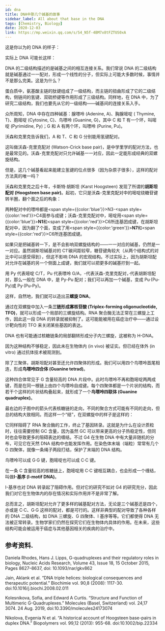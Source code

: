 ```yaml
---
id: dna
title: DNA中那几个碱基的故事
sidebar_label: All about that base in the DNA
tags: [Chemistry, Biology]
date: 2020-12-03
link: https://mp.weixin.qq.com/s/S4_N5f-4BM7x8tFZTUS0xA
---
```



<DocMetadataBanner frontMatter={frontMatter} />

这是你以为的 DNA 的样子：

<Figure src="/img/./docs/Science/dna/JGibibkelET68PTwqoKapdLu9Q3FOTLv4pxnq9IlFfDSRibfibW4x9Qyr8u6Mq7hbb76kZCZbwSB35icWDBfFnrsXaA.png"></Figure>

实际上 DNA 可能长这样：

<Figure src="/img/./docs/Science/dna/JGibibkelET68PTwqoKapdLu9Q3FOTLv4pteia4Nb05DbsFAyOFU2FQODBM1dowY6iars7KDicSElKIZY4f4ZRlWz7w.png"></Figure>

DNA 的二级结构描述的是碱基之间的相互连接关系。我们常说 DNA 的二级结构就是碱基通过一一配对，形成一个线性的分子，但实际上可能大多数时候，事情并不是那么完美。这是为什么？

蛋白质中，氨基酸主链的肽键组成了一级结构，而主链的扭曲形成了它的二级结构，侧链间的氢键、双硫桥键等作用形成了三级结构。同样地，在 DNA 中，为了研究二级结构，我们也要先从它的一级结构——碱基间的连接关系入手。

众所周知，DNA 中存在四种碱基：腺嘌呤 (Adenine, A)、胸腺嘧啶 ( Thymine, T)、胞嘧啶 (Cytosine, C)、鸟嘌呤 (Guanine, G)，其中 C 和 T 有一个环，叫嘧啶 (Pyrimidine, Py)；G 和 A 有两个环，叫嘌呤 (Purine, Pu)。

<Figure src="/img/./docs/Science/dna/JGibibkelET6icI8sLicbHA5ib2oE3yNGcJaKOqCf3GrkPsgeQWwyTUsnps382xuYX8pb5icVQIXke0gfPnlVV0bnyfQ.png"></Figure>

沃森和克里克告诉我们，A 和 T、C 和 G 分别能用氢键配对。

<Figure src="/img/./docs/Science/dna/JGibibkelET6icI8sLicbHA5ib2oE3yNGcJaK4PSwbe2KknuT9PzZykkgkK34pl6wBFCOVXb9rESqPNoXVryXb0LnIw.png"></Figure>

这叫做沃森-克里克配对 (Watson-Crick base pair)，是中学里学的配对方法，也是最常见的。沃森-克里克配对只允许碱基一一对应，因此一定能形成经典的双螺旋结构。

<Figure src="/img/./docs/Science/dna/JGibibkelET6iccjudLJtKQPlSjpa81bDMNUpCOnOMicHjOs7gYHciaOXIiafekPIt6libyzNLeudhYOSUFibJ0Rupickww.jpeg"></Figure>

但是，这几个碱基看起来能建立氢键的位点很多（因为杂原子很多），这样的配对方法真的唯一吗？

沃森和克里克之后十年，卡斯特·胡斯坦 (Karst Hoogsteen) 发现了所谓的**胡斯坦配对 (Hoogsteen base pair)**。起初，它只是沃森-克里克配对中的嘧啶绕糖苷键转半圈，翻个面之后的构象：

<Figure src="/img/./docs/Science/dna/JGibibkelET6icI8sLicbHA5ib2oE3yNGcJaKrHPvRWxXcr4vewdheicDyXVKvydrtlWFE3HQK9E5QQcmdhwgKiaUI97w.png"></Figure>

两种配对中的嘌呤都是<span style={{color:'blue'}}>N3</span>-<span style={{color:'red'}}>C4</span>面参与成键；沃森-克里克配对中，嘧啶用<span style={{color:'blue'}}><b>N1</b></span>和<span style={{color:'red'}}>C6</span>所连基团成键，在胡斯坦配对中，因为翻了个面，变成了用<span style={{color:'green'}}><b>N7</b></span>和<span style={{color:'red'}}>C6</span>所连基团成键。

如果只是把碱基转一下，是不会影响双螺旋结构的——一一对应的碱基，仍然是一一对应。虽然胡斯坦碱基对的 C1'碳间距较窄，糖苷键角较大（从两个结构式的对比中可以感受得到），但这不影响 DNA 的宏观结构。不过实际上，因为胡斯坦配对允许在碱基的另一个侧面上成键，我们就可以把更多的碱基拧到一起。

用 Py 代表嘧啶 C/T，Pu 代表嘌呤 G/A，-代表沃森-克里克配对，·代表胡斯坦配对，那么一般在 DNA 中，是 Py-Pu 配对；我们可以再加一个碱基，变成 Pu·(Pu-Py)或 Py·(Pu-Py)。

<Figure src="/img/./docs/Science/dna/JGibibkelET69kEBV7HQQtMFIic4rFvzxbqibgib91xxglNxkqLdjaq42nPyiaYOK8wpicJa2IdZmhFg9w8Librz2y1axw.png"></Figure>

<Figure src="/img/./docs/Science/dna/JGibibkelET69kEBV7HQQtMFIic4rFvzxbqbYROuIoa8xm9INfrJJvPuYYFMl5ibm6JygxZTQtwImTp9a3qLVdlzJw.png"></Figure>

这样，自然地，我们就可以造出**三螺旋 DNA**。

<Figure src="/img/./docs/Science/dna/JGibibkelET69kEBV7HQQtMFIic4rFvzxbqpwNlybLpBRpBZWWdGRfxdRbHoBR3tiarpiaeINRVcFx3J6zTYqWbgrRQ.jpeg"></Figure>

通过在双螺旋中加入一条**三链形成寡核苷酸 (Triplex-forming oligonucleotide, TFO)**，就可以形成一个局部的三螺旋结构。RNA 聚合酶无法正常在三螺旋上工作，因此这一段 DNA 的转录就被抑制了。这可能能被用在癌症治疗中——通过设计靶向性的 TFO 来关闭某些基因的表达。

DNA 也有可能通过核糖链条的局部翻转形成分子内三螺旋，这被称为 H-DNA。

<Figure src="/img/./docs/Science/dna/JGibibkelET6ibW7y7QQrAWypUib8u0wVytwppRmRmoISuZQzfElMZ0QBEtV7GpXKquXKYg7OVdTrISD3RRF4xs7nA.jpeg"></Figure>

因为这种结构不够稳定，因此未在生物体内 (in vivo) 被证实。但已经在体外 (in vitro) 通过抗体技术被观测到。

除了三聚体，胡斯坦配对甚至还允许四聚体的形成。我们可以用四个鸟嘌呤首尾相连，形成**鸟嘌呤四合体 (Guanine tetrad)**。

<Figure src="/img/./docs/Science/dna/JGibibkelET683oeicfNZOB4iaibZlJgtdUdl5HdkRfkIaicsNZJcRibxJzQ6KSFI17Hm24mhjINCIpE0xoxVJn4JzfLA.png"></Figure>

这种四合体常见于 G 含量较高的 DNA 片段中。此时鸟嘌呤不再和胞嘧啶两两成键，而是在同一根链上由四个鸟嘌呤自成键。每个四聚体都是一个片状的结构，而若干个这样的片状结构叠起来，就形成了一个**鸟嘌呤四联体 (Guanine quadruplex)**。

<Figure src="/img/./docs/Science/dna/JGibibkelET6ibW7y7QQrAWypUib8u0wVytw6QSUqH08kpamHSC4rSJcWiaH8r0nA7RYoicAILwXibpU1QPAbhJgDCKIw.jpeg"></Figure>

最右边的子图中的箭头代表核糖链的走向，不同的聚合方式可能有不同的走向，但总的结构大致相同。而这样一个“结”，在双螺旋中的样子是这样的：

<Figure src="/img/./docs/Science/dna/JGibibkelET6iccjudLJtKQPlSjpa81bDMNQZGNRhOldibpYEoiczrb8V3EtRliaw2snlKXXKWibqSuPMV6G9w0uUevGA.jpeg"></Figure>

它同样阻碍了 RNA 聚合酶的工作，终止了基因转录。这就是为什么在设计质粒时，往往需要控制 GC 含量，因为虽然 GC 可以带来更高的分子热稳定性，但同时也会导致更多的阻碍表达的缠结。不过 G4 在生物 DNA 中有大量非随机的分布，可见它在天然 DNA 结构中也能发挥作用。在染色体末端（端粒）常常有几个 G 四聚体，就像一条绳子两段打结，保护了末端的 DNA 结构。

鸟嘌呤可以成 G·G 键，胞嘧啶也可以成 C·C 键。

<Figure src="/img/./docs/Science/dna/JGibibkelET6iccjudLJtKQPlSjpa81bDMNraRLGNIbOfnWckj7ibEj4aQ8wxvcw1Uq0ciaX2iaIzmTJBBScszASjxpg.png"></Figure>

在一条 C 含量较高的核糖链上，胞嘧啶用 C·C 键相互耦合，也会形成一个缠结，叫做**I-基序 (I-motif DNA)**。

<Figure src="/img/./docs/Science/dna/JGibibkelET6iccjudLJtKQPlSjpa81bDMN2libuCyoFw6VhsEFfJoKUZf8ibRnSnCL9ERfj7nJReiasm7BuIMtgYicgg.jpeg"></Figure>

I-基序也对 DNA 转录起了阻碍作用。但对它的研究不如对 G4 的研究充分，因此我们对它在生物体内的存在情况和实际作用并不是非常了解。

<Figure src="/img/./docs/Science/dna/JGibibkelET68PTwqoKapdLu9Q3FOTLv4pteia4Nb05DbsFAyOFU2FQODBM1dowY6iars7KDicSElKIZY4f4ZRlWz7w.png"></Figure>

总而言之，胡斯坦配对允许了更多样的碱基配对方法，无论是三个碱基还是四个，亦或是 C·C、G·G 这样的配对，都是可行的。这样非典型的配对导致了各种各样的 DNA 二级结构，如 DNA 三螺旋、G 四聚体、I 基序等等。它们都使得 DNA 无法被正常转录。生物学家们仍然在探究它们在生物体内具体的作用。在未来，这些结构可能会被运用于癌症与其他基因相关的疾病的治疗中。

## 参考资料.

Daniela Rhodes, Hans J. Lipps, G-quadruplexes and their regulatory roles in biology, Nucleic Acids Research, Volume 43, Issue 18, 15 October 2015, Pages 8627–8637, doi: 10.1093/nar/gkv862

Jain, Aklank et al. “DNA triple helices: biological consequences and therapeutic potential.” Biochimie vol. 90,8 (2008): 1117-30. doi:10.1016/j.biochi.2008.02.011

Kolesnikova, Sofia, and Edward A Curtis. “Structure and Function of Multimeric G-Quadruplexes.” Molecules (Basel, Switzerland) vol. 24,17 3074. 24 Aug. 2019, doi:10.3390/molecules24173074

Nikolova, Evgenia N et al. “A historical account of Hoogsteen base-pairs in duplex DNA.” Biopolymers vol. 99,12 (2013): 955-68. doi:10.1002/bip.22334
